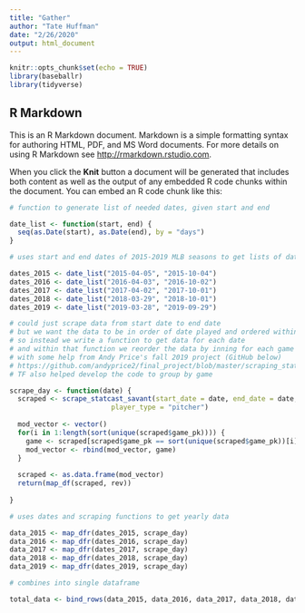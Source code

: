 ```yaml
---
title: "Gather"
author: "Tate Huffman"
date: "2/26/2020"
output: html_document
---
```


```r
knitr::opts_chunk$set(echo = TRUE)
library(baseballr)
library(tidyverse)
```

## R Markdown

This is an R Markdown document. Markdown is a simple formatting syntax for authoring HTML, PDF, and MS Word documents. For more details on using R Markdown see <http://rmarkdown.rstudio.com>.

When you click the **Knit** button a document will be generated that includes both content as well as the output of any embedded R code chunks within the document. You can embed an R code chunk like this:

```r

# function to generate list of needed dates, given start and end

date_list <- function(start, end) {
  seq(as.Date(start), as.Date(end), by = "days")
}

# uses start and end dates of 2015-2019 MLB seasons to get lists of dates

dates_2015 <- date_list("2015-04-05", "2015-10-04")
dates_2016 <- date_list("2016-04-03", "2016-10-02")
dates_2017 <- date_list("2017-04-02", "2017-10-01")
dates_2018 <- date_list("2018-03-29", "2018-10-01")
dates_2019 <- date_list("2019-03-28", "2019-09-29")

# could just scrape data from start date to end date
# but we want the data to be in order of date played and ordered within game
# so instead we write a function to get data for each date
# and within that function we reorder the data by inning for each game
# with some help from Andy Price's fall 2019 project (GitHub below)
# https://github.com/andyprice2/final_project/blob/master/scraping_statcast.R
# TF also helped develop the code to group by game

scrape_day <- function(date) {
  scraped <- scrape_statcast_savant(start_date = date, end_date = date, 
                         player_type = "pitcher")
  
  mod_vector <- vector()
  for(i in 1:length(sort(unique(scraped$game_pk)))) {
    game <- scraped[scraped$game_pk == sort(unique(scraped$game_pk))[i], ]
    mod_vector <- rbind(mod_vector, game)
  }
  
  scraped <- as.data.frame(mod_vector)
  return(map_df(scraped, rev))
  
}

# uses dates and scraping functions to get yearly data

data_2015 <- map_dfr(dates_2015, scrape_day)
data_2016 <- map_dfr(dates_2016, scrape_day)
data_2017 <- map_dfr(dates_2017, scrape_day)
data_2018 <- map_dfr(dates_2018, scrape_day)
data_2019 <- map_dfr(dates_2019, scrape_day)

# combines into single dataframe

total_data <- bind_rows(data_2015, data_2016, data_2017, data_2018, data_2019)

```

